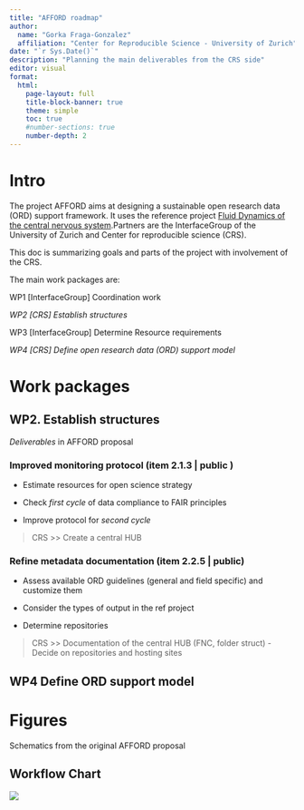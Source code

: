 ```yaml
---
title: "AFFORD roadmap"
author: 
  name: "Gorka Fraga-Gonzalez"
  affiliation: "Center for Reproducible Science - University of Zurich"
date: "`r Sys.Date()`"
description: "Planning the main deliverables from the CRS side"
editor: visual
format:  
  html:
    page-layout: full
    title-block-banner: true
    theme: simple
    toc: true
    #number-sections: true
    number-depth: 2
---
```


# Intro

The project AFFORD aims at designing a sustainable open research data (ORD) support framework. It uses the reference project [Fluid Dynamics of the central nervous system](https://interfacegroup.ch/project/fluid-dynamics-of-the-central-nervous-system/).Partners are the InterfaceGroup of the University of Zurich and Center for reproducible science (CRS).

This doc is summarizing goals and parts of the project with involvement of the CRS.

The main work packages are:

WP1 \[InterfaceGroup\] Coordination work

*WP2 \[CRS\] Establish structures*

WP3 \[InterfaceGroup\] Determine Resource requirements

*WP4 \[CRS\] Define open research data (ORD) support model*

# Work packages

## WP2. Establish structures

*Deliverables* in AFFORD proposal

### Improved monitoring protocol (item 2.1.3 \| public )

-   Estimate resources for open science strategy

-   Check *first cycle* of data compliance to FAIR principles

-   Improve protocol for *second cycle*

> CRS \>\> Create a central HUB

### Refine metadata documentation (item 2.2.5 \| public)

-   Assess available ORD guidelines (general and field specific) and customize them

-   Consider the types of output in the ref project

-   Determine repositories

> CRS \>\> Documentation of the central HUB (FNC, folder struct) - Decide on repositories and hosting sites

## WP4 Define ORD support model

# Figures

Schematics from the original AFFORD proposal

## Workflow Chart



![](https://github.com/gorkafraga/CRS_AFFORD/assets/13642762/fff12124-a745-4f7e-9519-e8da32037285)
